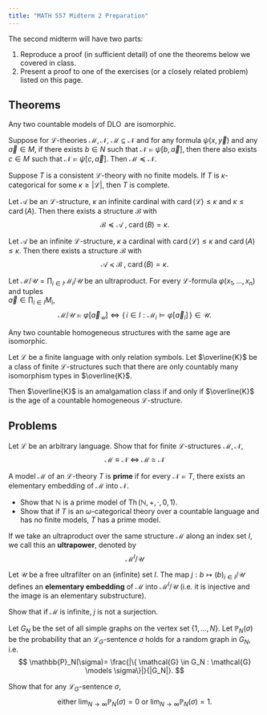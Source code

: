 ```yaml
---
title: "MATH 557 Midterm 2 Preparation"
---
```


The second midterm will have two parts:

1. Reproduce a proof (in sufficient detail) of one the theorems below we covered in class.
2. Present a proof to one of the exercises (or a closely related problem) listed on this page.

## Theorems

::: Theorem

Any two countable models of $\operatorname{DLO}$ are isomorphic.
:::

::: Theorem

Suppose for $\mathcal{L}$-theories $\mathcal{M}, \mathcal{N}$, $\mathcal{M} \subseteq \mathcal{N}$ and for any formula $\psi(x, \vec{y})$ and any $\vec{a} \in M$, if there exists $b \in N$ such that $\mathcal{N} \models \psi[b, \vec{a}]$, then there also exists $c \in M$ such that $\mathcal{N} \models \psi[c, \vec{a}]$. Then $\mathcal{M} \preceq \mathcal{N}$.
:::

::: Theorem 

Suppose $T$ is a consistent $\mathcal{L}$-theory with no finite models. If $T$ is $\kappa$-categorical for some $\kappa \geq |\mathcal{L}|$, then $T$ is complete.
:::

::: Theorem

Let $\mathcal{A}$ be an $\mathcal{L}$-structure, $\kappa$ an infinite cardinal with $\operatorname{card}(\mathcal{L}) \le \kappa$ and $\kappa \le \operatorname{card}(A)$. Then there exists a structure $\mathcal{B}$ with
$$
\mathcal{B} \preceq  \mathcal{A} \; , \; \operatorname{card}(B) = \kappa.
$$
:::


::: Theorem

Let $\mathcal{A}$ be an infinite $\mathcal{L}$-structure, $\kappa$ a cardinal with $\operatorname{card}(\mathcal{L}) \le \kappa$ and $\operatorname{card}(A) \le \kappa$. Then there exists a structure $\mathcal{B}$ with
$$
\mathcal{A} \preceq  \mathcal{B} \; , \;  \operatorname{card}(B) = \kappa.
$$
:::


::: Theorem

Let $\mathcal{M}/\mathcal{U} = \prod_{i \in I} \mathcal{M}_i / \mathcal{U}$ be an ultraproduct.
For every $\mathcal{L}$-formula $\varphi(x_1,\dots,x_n)$ and tuples  
$\vec a \in \prod_{i \in I} M_i$,
$$
\mathcal{M}/\mathcal{U} \models \varphi[\vec a_{\mathcal{U}}]
\iff
\{\, i \in I : \mathcal{M}_i \models \varphi[\vec a_i]\,\} \in \mathcal{U}.
$$
:::


::: Theorem

Any two countable homogeneous structures with the same age are isomorphic.
:::

::: Theorem

Let $\mathcal{L}$ be a finite language with only relation symbols. Let $\overline{K}$ be a class of finite $\mathcal{L}$-structures such that there are only countably many isomorphism types in $\overline{K}$.

Then $\overline{K}$ is an amalgamation class if and only if $\overline{K}$ is the age of a countable homogeneous $\mathcal{L}$-structure.
:::



## Problems

::: Problem

Let $\mathcal{L}$ be an arbitrary language. Show that for finite $\mathcal{L}$-structures $\mathcal{M}, \mathcal{N}$,
$$
\mathcal{M} \equiv \mathcal{N} \; \iff \; \mathcal{M} \cong \mathcal{N}
$$
:::

::: Problem

A model $\mathcal{M}$ of an $\mathcal{L}$-theory $T$ is **prime** if for every $\mathcal{N} \models T$, there exists an elementary embedding of $\mathcal{M}$ into $\mathcal{N}$.

- Show that $\mathbb{N}$ is a prime model of $\operatorname{Th}(\mathbb{N},+,\cdot, 0, 1)$.
- Show that if $T$ is an $\omega$-categorical theory over a countable language and has no finite models, $T$ has a prime model.
:::


::: Problem

If we take an ultraproduct over the same structure $\mathcal{M}$ along an index set $I$, we call this an **ultrapower**, denoted by 
$$
\mathcal{M}^I/\mathcal{U}
$$

Let $\mathcal{U}$ be a free ultrafilter on an (infinite) set $I$. The map $j: b \mapsto (b)_{i \in I}/\mathcal{U}$ defines an **elementary embedding** of $\mathcal{M}$ into $\mathcal{M}^I/\mathcal{U}$ (i.e. it is injective and the image is an elementary substructure).

Show that if $\mathcal{M}$ is infinite, $j$ is not a surjection.
:::

::: Problem

Let $G_N$ be the set of all simple graphs on the vertex set $\{1, \dots, N\}$. Let $\mathbb{P}_N(\sigma)$ be the probability that an $\mathcal{L}_G$-sentence $\sigma$ holds for a random graph in $G_N$, i.e.
$$
\mathbb{P}_N(\sigma)=  \frac{|\{ \mathcal{G} \in G_N : \mathcal{G} \models \sigma\}|}{|G_N|}.
$$

Show that for any $\mathcal{L}_G$-sentence $\sigma$,
$$
\text{either } \lim_{N \to \infty} \mathbb{P}_N(\sigma) = 0 \text{ or } \lim_{N \to \infty} \mathbb{P}_N(\sigma) = 1.
$$
:::


